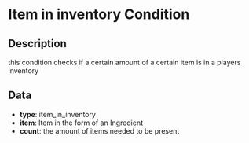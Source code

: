 # Item in inventory Condition

## Description

  
this condition checks if a certain amount of a certain item is in a players inventory

## Data

- **type**: item_in_inventory
- **item**: Item in the form of an Ingredient
- **count**: the amount of items needed to be present

